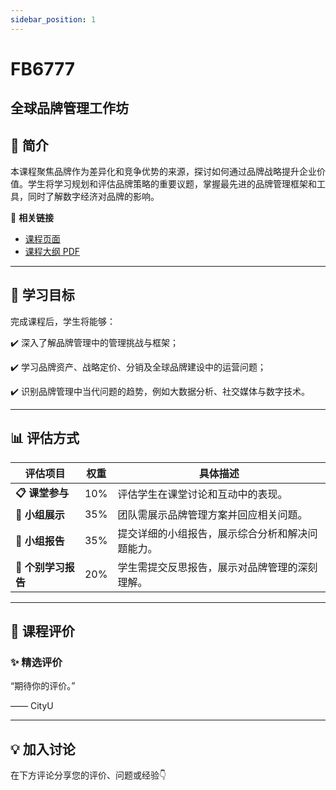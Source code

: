 ```yaml
---
sidebar_position: 1
---
```


# FB6777
## 全球品牌管理工作坊

## **📘 简介**
本课程聚焦品牌作为差异化和竞争优势的来源，探讨如何通过品牌战略提升企业价值。学生将学习规划和评估品牌策略的重要议题，掌握最先进的品牌管理框架和工具，同时了解数字经济对品牌的影响。

🔗 **相关链接**
- [课程页面](https://www.cityu.edu.hk/catalogue/pg/202526/course/FB6777.htm)
- [课程大纲 PDF](https://www.cityu.edu.hk/catalogue/pg/202526/course/FB6777.pdf)

---

## **🎯 学习目标**

完成课程后，学生将能够：


✔️ 深入了解品牌管理中的管理挑战与框架；

✔️ 学习品牌资产、战略定价、分销及全球品牌建设中的运营问题；

✔️ 识别品牌管理中当代问题的趋势，例如大数据分析、社交媒体与数字技术。

---

## **📊 评估方式**

| **评估项目**             | **权重** | **具体描述**                                                                                     |
|-------------------------|---------|-----------------------------------------------------------------------------------------------|
| **📋 课堂参与**           | 10%     | 评估学生在课堂讨论和互动中的表现。                                                              |
| **📝 小组展示**           | 35%     | 团队需展示品牌管理方案并回应相关问题。                                                          |
| **📄 小组报告**           | 35%     | 提交详细的小组报告，展示综合分析和解决问题能力。                                                |
| **🎤 个别学习报告**       | 20%     | 学生需提交反思报告，展示对品牌管理的深刻理解。                                                  |

---

## **💬 课程评价**

### ✨ **精选评价**
<div className={commentStyles.commentBox}>
    <p className={commentStyles.commentText}>
        “期待你的评价。”
    </p>
    <p className={commentStyles.commentAuthor}>—— CityU</p>
</div>

---

## **💡 加入讨论**

在下方评论分享您的评价、问题或经验👇
<Utterances />